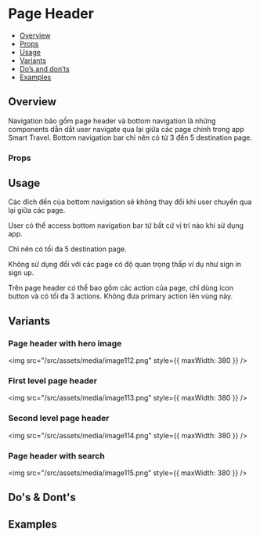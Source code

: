 
<Meta of={Stories} />

# Page Header

- [Overview](#overview)
- [Props](#props)
- [Usage](#usage)
- [Variants](#variants)
- [Do’s and don’ts](#dos--donts)
- [Examples](#examples)

## Overview

Navigation bảo gồm page header và bottom navigation là những components
dẫn dắt user navigate qua lại giữa các page chính trong app Smart
Travel. Bottom navigation bar chỉ nên có từ 3 đến 5 destination page.

<Canvas of={Stories.Default} />

### Props

<Controls of={Stories.Default} />

## Usage

Các đích đến của bottom navigation sẽ không thay đổi khi user chuyển qua
lại giữa các page.

User có thể access bottom navigation bar từ bất cứ vị trí nào khi sử
dụng app.

Chỉ nên có tối đa 5 destination page.

Không sử dụng đối với các page có độ quan trọng thấp ví dụ như sign in
sign up.

Trên page header có thể bao gồm các action của page, chỉ dùng icon
button và có tối đa 3 actions. Không đưa primary action lên vùng này.

<Canvas of={Stories.Default} />

## Variants

### Page header with hero image

<img src="/src/assets/media/image112.png" style={{ maxWidth: 380 }} />

### First level page header

<img src="/src/assets/media/image113.png" style={{ maxWidth: 380 }} />

### Second level page header

<img src="/src/assets/media/image114.png" style={{ maxWidth: 380 }} />

### Page header with search

<img src="/src/assets/media/image115.png" style={{ maxWidth: 380 }} />

## Do's & Dont's

## Examples

<Canvas of={Stories.Compact} />
<Canvas of={Stories.Search} />
<Canvas of={Stories.Comfort} />
